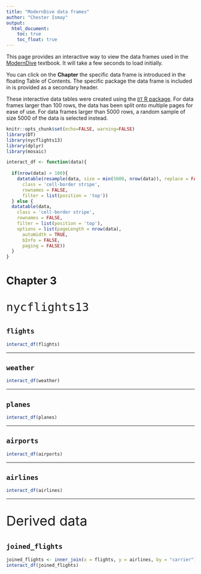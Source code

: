 ```yaml
---
title: "ModernDive data frames"
author: "Chester Ismay"
output: 
  html_document:
    toc: true
    toc_float: true
---
```


This page provides an interactive way to view the data frames used in the [ModernDive](http://moderndive.com) textbook.  It will take a few seconds to load initially.  

You can click on the **Chapter** the specific data frame is introduced in the floating Table of Contents.  The specific
package the data frame is included in is provided as a secondary header.  

These interactive data tables were created using the [`DT` R package](https://rstudio.github.io/DT/).  For data frames larger than 100 rows, the data has been split onto multiple
pages for ease of use. For data frames larger than 5000 rows, a random sample of size 5000 of the data
is selected instead.

```r
knitr::opts_chunk$set(echo=FALSE, warning=FALSE)
library(DT)
library(nycflights13)
library(dplyr)
library(mosaic)

interact_df <- function(data){
  
  if(nrow(data) > 100){
    datatable(resample(data, size = min(5000, nrow(data)), replace = FALSE),
      class = 'cell-border stripe',
      rownames = FALSE,
      filter = list(position = 'top'))
  } else {
  datatable(data,
    class = 'cell-border stripe',
    rownames = FALSE,
    filter = list(position = 'top'),
    options = list(pageLength = nrow(data), 
      autoWidth = TRUE,
      bInfo = FALSE,
      paging = FALSE))
  }
}
```



# Chapter 3

<p style="font-size:36px">`nycflights13`</p>

## `flights`

```r
interact_df(flights)
```

***

## `weather`

```r
interact_df(weather)
```

***

## `planes`

```r
interact_df(planes)
```

***

## `airports`

```r
interact_df(airports)
```

***

## `airlines`

```r
interact_df(airlines)
```

***

<p style="font-size:36px">Derived data</p>

## `joined_flights`

```r
joined_flights <- inner_join(x = flights, y = airlines, by = "carrier")
interact_df(joined_flights)
```

